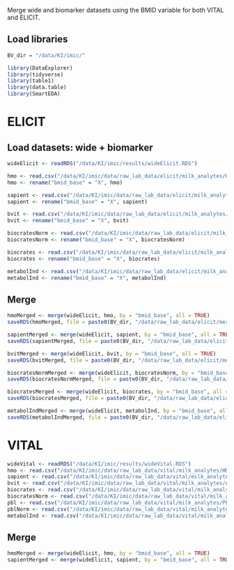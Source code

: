 Merge wide and biomarker datasets using the BMID variable for both VITAL and ELICIT.

## Load libraries
```r
BV_dir = "/data/KI/imic/"

library(DataExplorer)
library(tidyverse)
library(table1)
library(data.table)
library(SmartEDA)
```

# ELICIT

## Load datasets: wide + biomarker
```r
wideElicit <- readRDS("/data/KI/imic/results/wideElicit.RDS")

hmo <- read.csv("/data/KI/imic/data/raw_lab_data/elicit/milk_analytes/HMO_ELICIT.csv")
hmo <- rename("bmid_base" = "X", hmo)

sapient <- read.csv("/data/KI/imic/data/raw_lab_data/elicit/milk_analytes/Sapient_ELICIT.csv")
sapient <- rename("bmid_base" = "X", sapient)

bvit <- read.csv("/data/KI/imic/data/raw_lab_data/elicit/milk_analytes/Allen_Bvit_ELICIT.csv")
bvit <- rename("bmid_base" = "X", bvit)

biocratesNorm <- read.csv("/data/KI/imic/data/raw_lab_data/elicit/milk_analytes/Biocrates_ELICIT_Normalized_toALL_NS.csv")
biocratesNorm <- rename("bmid_base" = "X", biocratesNorm)

biocrates <- read.csv("/data/KI/imic/data/raw_lab_data/elicit/milk_analytes/Biocrates_ELICIT_NOT_Normalized.csv")
biocrates <- rename("bmid_base" = "X", biocrates)

metabolInd <- read.csv("/data/KI/imic/data/raw_lab_data/elicit/milk_analytes/MetaboIndicators/Biocrates_ELICIT_Normalized_MetaboINDICATOR.csv")
metabolInd <- rename("bmid_base" = "X", metabolInd)
```

## Merge
```r
hmoMerged <- merge(wideElicit, hmo, by = "bmid_base", all = TRUE)
saveRDS(hmoMerged, file = paste0(BV_dir, "/data/raw_lab_data/elicit/merged/hmo.RDS"))

sapientMerged <- merge(wideElicit, sapient, by = "bmid_base", all = TRUE)
saveRDS(sapientMerged, file = paste0(BV_dir, "/data/raw_lab_data/elicit/merged/sapient.RDS"))

bvitMerged <- merge(wideElicit, bvit, by = "bmid_base", all = TRUE)
saveRDS(bvitMerged, file = paste0(BV_dir, "/data/raw_lab_data/elicit/merged/bvit.RDS"))

biocratesNormMerged <- merge(wideElicit, biocratesNorm, by = "bmid_base", all = TRUE)
saveRDS(biocratesNormMerged, file = paste0(BV_dir, "/data/raw_lab_data/elicit/merged/biocratesNorm.RDS"))

biocratesMerged <- merge(wideElicit, biocrates, by = "bmid_base", all = TRUE)
saveRDS(biocratesMerged, file = paste0(BV_dir, "/data/raw_lab_data/elicit/merged/biocrates.RDS"))

metabolIndMerged <- merge(wideElicit, metabolInd, by = "bmid_base", all = TRUE)
saveRDS(metabolIndMerged, file = paste0(BV_dir, "/data/raw_lab_data/elicit/merged/metabolInd.RDS"))
```

# VITAL
```r
wideVital <- readRDS("/data/KI/imic/results/wideVital.RDS")
hmo <- read.csv("/data/KI/imic/data/raw_lab_data/vital/milk_analytes/HMO_VITAL.csv")
sapient <- read.csv("/data/KI/imic/data/raw_lab_data/vital/milk_analytes/Sapient_VITAL.csv")
bvit <- read.csv("/data/KI/imic/data/raw_lab_data/vital/milk_analytes/Allen_Bvit_VITAL.csv")
biocrates <- read.csv("/data/KI/imic/data/raw_lab_data/vital/milk_analytes/Biocrates_VITAL_NOT_Normalized.csv")
biocratesNorm <- read.csv("/data/KI/imic/data/raw_lab_data/vital/milk_analytes/Biocrates_VITAL_Normalized_toALL_NS.csv")
pbl <- read.csv("/data/KI/imic/data/raw_lab_data/vital/milk_analytes/PBL_VITAL_NOT_Normalized.csv")
pblNorm <- read.csv("/data/KI/imic/data/raw_lab_data/vital/milk_analytes/PBL_VITAL_Normalized.csv")
metabolInd <- read.csv("/data/KI/imic/data/raw_lab_data/vital/milk_analytes/MetaboIndicators/Biocrates_VITAL_Normalized_MetaboINDICATOR.csv")
```

## Merge
```r
hmoMerged <- merge(wideElicit, hmo, by = "bmid_base", all = TRUE)
sapientMerged <- merge(wideElicit, sapient, by = "bmid_base", all = TRUE)
```








